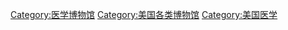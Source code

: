 [[Category:医学博物馆|Category:医学博物馆]]
[[Category:美国各类博物馆|Category:美国各类博物馆]]
[[Category:美国医学|Category:美国医学]]